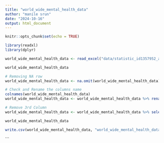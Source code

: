 ```yaml
---
title: "world_wide_mental_health_data"
author: "manile srun"
date: "2024-10-16"
output: html_document
---
```


```r
knitr::opts_chunk$set(echo = TRUE)
```

```r
library(readxl)
library(dplyr)
```


```r

world_wide_mental_health_data <- read_excel("data/statistic_id1357952_adults-worldwide-who-said-mental-health-is-their-countrys-leading-health-issue-2023.xlsx", sheet=2, skip = 3)

world_wide_mental_health_data
```

```r
# Removing NA row 
world_wide_mental_health_data <- na.omit(world_wide_mental_health_data)

# Check and Rename the columns name
colnames(world_wide_mental_health_data)
world_wide_mental_health_data <- world_wide_mental_health_data %>% rename("Percent"="...2")

# Remove 3rd Column 
world_wide_mental_health_data <- world_wide_mental_health_data %>% select(-3)

world_wide_mental_health_data

```

```r
write.csv(world_wide_mental_health_data, "world_wide_mental_health_data.csv", row.names = FALSE)
```


```

